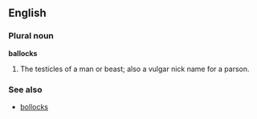 ==English==
===Plural noun===
'''ballocks'''
# {{vulgar}} The testicles of a man or beast; also a vulgar nick name for a parson.
===See also===
*[[bollocks]]